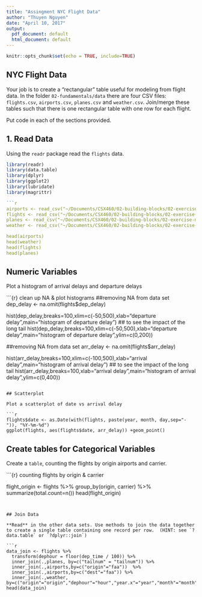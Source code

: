 ```yaml
---
title: "Assingment NYC Flight Data"
author: "Thuyen Nguyen"
date: "April 10, 2017"
output:
  pdf_document: default
  html_document: default
---
```


```r
knitr::opts_chunk$set(echo = TRUE, include=TRUE)
```


## NYC Flight Data

Your job is to create a "rectangular" table useful for modeling from flight data. 
In the folder `02-fundamentals/data` there are four CSV files: `flights.csv`, 
`airports.csv`, `planes.csv` and `weather.csv`.  Join/merge these tables such 
that there is one rectangular table with one row for each flight. 


Put code in each of the sections provided.

## 1. Read Data

Using the `readr` package read the `flights` data.

```r

library(readr)
library(data.table)
library(dplyr)
library(ggplot2)
library(lubridate)
library(magrittr)

```r

airports <- read_csv("~/Documents/CSX460/02-building-blocks/02-exercise-nycflights/data/airports.csv") %>% setDT
flights <- read_csv("~/Documents/CSX460/02-building-blocks/02-exercise-nycflights/data/flights.csv") %>% setDT
planes <- read_csv("~/Documents/CSX460/02-building-blocks/02-exercise-nycflights/data/planes.csv") %>% setDT
weather <- read_csv("~/Documents/CSX460/02-building-blocks/02-exercise-nycflights/data/weather.csv") %>% setDT

head(airports)
head(weather)
head(flights)
head(planes)

```

## Numeric Variables  

Plot a histogram of arrival delays and departure delays 

```{r} clean up NA & plot histograms
##removing NA from data set
dep_delay <- na.omit(flights$dep_delay) 

hist(dep_delay,breaks=100,xlim=c(-50,500),xlab="departure delay",main="histogram of departure delay")
## to see the impact of the long tail
hist(dep_delay,breaks=100,xlim=c(-50,500),xlab="departure delay",main="histogram of departure delay",ylim=c(0,200))

##removing NA from data set
arr_delay <- na.omit(flights$arr_delay) 

hist(arr_delay,breaks=100,xlim=c(-100,500),xlab="arrival delay",main="histogram of arrival delay")
## to see the impact of the long tail
hist(arr_delay,breaks=100,xlab="arrival delay",main="histogram of arrival delay",ylim=c(0,400))

```

## Scatterplot

Plot a scatterplot of date vs arrival delay 

```r

flights$date <- as.Date(with(flights, paste(year, month, day,sep="-")), "%Y-%m-%d")
ggplot(flights, aes(flights$date, arr_delay)) +geom_point()

```

## Create tables for Categorical Variables

Create a `table`, counting the flights by origin airports and carrier.

```{r} counting flights by origin & carrier

flight_origin <- flights %>% group_by(origin, carrier) %>% summarize(total.count=n())
head(flight_origin)

```


## Join Data

**Read** in the other data sets. Use methods to join the data together to create a single table containing one record per row.  (HINT: see `?data.table` or `?dplyr::join`)

```r

data_join <- flights %>%
  transform(dephour = floor(dep_time / 100)) %>%
  inner_join(.,planes, by=c("tailnum" = "tailnum")) %>% 
  inner_join(.,airports,by=c("origin"="faa"))  %>%
  inner_join(.,airports,by=c("dest"="faa")) %>%
  inner_join(.,weather, by=c("origin"="origin","dephour"="hour","year.x"="year","month"="month","day"="day")) 
head(data_join)

```


